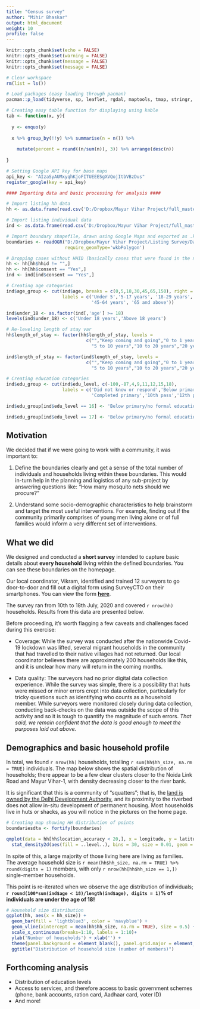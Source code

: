 ```yaml
---
title: "Census survey"
author: "Mihir Bhaskar"
output: html_document
weight: 10
profile: false
---
```


```r
knitr::opts_chunk$set(echo = FALSE)
knitr::opts_chunk$set(warning = FALSE)
knitr::opts_chunk$set(message = FALSE)
knitr::opts_chunk$set(message = FALSE)

# Clear workspace
rm(list = ls())

# Load packages (easy loading through pacman)
pacman::p_load(tidyverse, sp, leaflet, rgdal, maptools, tmap, stringr, ggthemes, knitr, ggmap)

# Creating easy table function for displaying using kable
tab <- function(x, y){
  
  y <- enquo(y)
  
  x %>% group_by(!!y) %>% summarise(n = n()) %>%
    
    mutate(percent = round((n/sum(n)), 3)) %>% arrange(desc(n))
  
}

# Setting Google API key for base maps
api_key <- "AIzaSyAUMxyqhKjoFITUEEESgXVQojItbVBzDus"
register_google(key = api_key)

#### Importing data and basic processing for analysis ####

# Import listing hh data
hh <- as.data.frame(read.csv('D:/Dropbox/Mayur Vihar Project/full_master_hh_data.csv')) 

# Import listing individual data
ind <- as.data.frame(read.csv('D:/Dropbox/Mayur Vihar Project/full_master_ind_data.csv')) 

# Import boundary shapefile, drawn using Google Maps and exported as .kml
boundaries <- readOGR("D:/Dropbox/Mayur Vihar Project/Listing Survey/Data/Raw/Blocks for listing.kml",
                      require_geomType='wkbPolygon')

# Dropping cases without HHID (basically cases that were found in the net distribution but didn't match)
hh <- hh[hh$hhid != "",]
hh <- hh[hh$consent == "Yes",]
ind <- ind[ind$consent == "Yes",]

# Creating age categories
ind$age_group <- cut(ind$age, breaks = c(0,5,18,30,45,65,150), right = FALSE,
                     labels = c('Under 5','5-17 years', '18-29 years', '30-44 years', 
                                '45-64 years', '65 and above'))

ind$under_18 <- as.factor(ind[,'age'] >= 18)
levels(ind$under_18) <- c('Under 18 years','Above 18 years')

# Re-leveling length of stay var
hh$length_of_stay <- factor(hh$length_of_stay, levels = 
                              c("","Keep coming and going","0 to 1 year","1 to 5 years",
                                "5 to 10 years","10 to 20 years","20 years or more"))

ind$length_of_stay <- factor(ind$length_of_stay, levels = 
                              c("","Keep coming and going","0 to 1 year","1 to 5 years",
                                "5 to 10 years","10 to 20 years","20 years or more"))

# Creating education categories
ind$edu_group <- cut(ind$edu_level, c(-100,-87,4,9,11,12,15,18),
                     labels = c('Did not know or respond','Below primary/no formal education',
                                'Completed primary','10th pass','12th pass','Completed degree/diploma','Others'), right = TRUE) 

ind$edu_group[ind$edu_level == 16] <- 'Below primary/no formal education' # Anganwadi/nursery school reclassifying

ind$edu_group[ind$edu_level == 17] <- 'Below primary/no formal education' # Home schooled


```

## Motivation

We decided that if we were going to work with a community, it was important to:

1. Define the boundaries clearly and get a sense of the total number of individuals and households living within these boundaries. This would in-turn help in the planning and logistics of any sub-project by answering questions like: "How many mosquito nets should we procure?"

2. Understand some socio-demographic characteristics to help brainstorm and target the most useful interventions. For example, finding out if the community primarily comprises of young men living alone or of full families would inform a very different set of interventions. 

## What we did

We designed and conducted a **short survey** intended to capture basic details about **every household** living within the defined boundaries. You can see these boundaries on the homepage.

Our local coordinator, Vikram, identified and trained 12 surveyors to go door-to-door and fill out a digital form using SurveyCTO on their smartphones. You can view the form [**here**](https://mayurvihar.surveycto.com/collect/listing_v1?caseid=). 

The survey ran from 10th to 18th July, 2020 and covered `r nrow(hh)` households. Results from this data are presented below.

Before proceeding, it's worth flagging a few caveats and challenges faced during this exercise:

- Coverage: While the survey was conducted after the nationwide Covid-19 lockdown was lifted, several migrant households in the community that had travelled to their native villages had not returned. Our local coordinator believes there are approximately 200 households like this, and it is unclear how many will return in the coming months. 

- Data quality: The surveyors had no prior digital data collection experience. While the survey was simple, there is a possibility that huts were missed or minor errors crept into data collection, particularly for tricky questions such as identifying who counts as a household member. While surveyors were monitored closely during data collection, conducting back-checks on the data was outside the scope of this activity and so it is tough to quantify the magnitude of such errors. *That said, we remain confident that the data is good enough to meet the purposes laid out above.*

## Demographics and basic household profile

In total, we found `r nrow(hh)` households, totalling `r sum(hh$hh_size, na.rm = TRUE)` individuals. The map below shows the spatial distribution of households; there appear to be a few clear clusters closer to the Noida Link Road and Mayur Vihar-1, with density decreasing closer to the river bank.

It is significant that this is a community of "squatters"; that is, the [land is owned by the Delhi Development Authority](https://www.hindustantimes.com/cities/dda-demolishes-hundreds-of-hutments-on-yamuna-floodplain/story-x105Sl8yPf2tLgUFM0XLRK.html), and its proximity to the riverbed does not allow in-situ development of permanent housing. Most households live in huts or shacks, as you will notice in the pictures on the home page.

```r

# Creating map showing HH distribution of points
boundariesdta <- fortify(boundaries)

qmplot(data = hh[hh$location_accuracy < 20,], x = longitude, y = latitude) +
  stat_density2d(aes(fill = ..level..), bins = 30, size = 0.01, geom = "polygon", alpha = 0.1) 

```

In spite of this, a large majority of those living here are living as families. The average household size is `r mean(hh$hh_size, na.rm = TRUE) %>% round(digits = 1)` members, with only `r nrow(hh[hh$hh_size == 1,])` single-member households. 

This point is re-iterated when we observe the age distribution of individuals; **`r round(100*sum(ind$age < 18)/length(ind$age), digits = 1)`% of individuals are under the age of 18!**


```r

# Household size distribution
ggplot(hh, aes(x = hh_size)) + 
  geom_bar(fill = 'lightblue3', color = 'navyblue') + 
  geom_vline(xintercept = mean(hh$hh_size, na.rm = TRUE), size = 0.5) + 
  scale_x_continuous(breaks=1:10, labels = 1:10)+
  ylab('Number of households') + xlab('') +
  theme(panel.background = element_blank(), panel.grid.major = element_blank(), panel.grid.minor = element_blank()) +
  ggtitle("Distribution of household size (number of members)")

```


## Forthcoming analysis

- Distribution of education levels
- Access to services, and therefore access to basic government schemes (phone, bank accounts, ration card, Aadhaar card, voter ID)
- And more!



